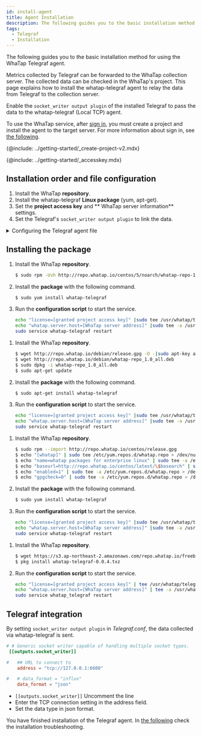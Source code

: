 ```yaml
---
id: install-agent
title: Agent Installation
description: The following guides you to the basic installation method for using the WhaTap Telegraf agent.
tags:
  - Telegraf
  - Installation
---
```



The following guides you to the basic installation method for using the WhaTap Telegraf agent.

Metrics collected by Telegraf can be forwarded to the WhaTap collection server. The collected data can be checked in the WhaTap's project. 
This page explains how to install the whatap-telegraf agent to relay the data from Telegraf to the collection server. 

Enable the `socket_writer output plugin` of the installed Telegraf to pass the data to the whatap-telegraf (Local TCP) agent.

To use the WhaTap service, after [sign in](https://www.whatap.io/en/signup/), you must create a project and install the agent to the target server. For more information about sign in, see [the following](../account/account-manage).

{@include: ../getting-started/_create-project-v2.mdx} 

{@include: ../getting-started/_accesskey.mdx}

## Installation order and file configuration

1.  Install the WhaTap **repository**.
2.  Install the whatap-telegraf **Linux package** (yum, apt-get).
3.  Set the **project access key** and ** WhaTap server information** settings.
4.  Set the Telegraf's `socket_writer output plugin` to link the data.

<details>
<summary>Configuring the Telegraf agent file</summary>

-   **whatap_telegraf** 
      By using the service running file, this program sends the data from Telegraf to the collection server.       
-   **/etc/init.d/whatap-telegraf**(FreeBSD /usr/local/etc/whatap_telegraf)\
      Service script file.
-   **whatap.conf**\
      It is the configuration file. This is the file where the address of the collection server and the server's project access key are entered.
-   **whatap-telegraf-#.log**\
      Agent log file. (_/usr/whatap/telegraf/logs_)

</details>

## Installing the package

<Tabs>
<TabItem value="rc" label="Red Hat/CentOS">

1.  Install the WhaTap **repository**.
    ```bash title=SH
    $ sudo rpm -Uvh http://repo.whatap.io/centos/5/noarch/whatap-repo-1.0-1.noarch.rpm
    ```
2.  Install the **package** with the following command.
    ```bash title=SH
    $ sudo yum install whatap-telegraf
    ```
3.  Run the **configuration script** to start the service.
    ```bash title=SH
    echo "license=[granted project access key]" |sudo tee /usr/whatap/telegraf/whatap.conf
    echo "whatap.server.host=[WhaTap server address]" |sudo tee -a /usr/whatap/telegraf/whatap.conf
    sudo service whatap-telegraf restart
    ```

</TabItem>
<TabItem value="du" label="Debian/Ubuntu">

1.  Install the WhaTap **repository**.
    ```bash title=SH
    $ wget http://repo.whatap.io/debian/release.gpg -O -|sudo apt-key add -
    $ wget http://repo.whatap.io/debian/whatap-repo_1.0_all.deb
    $ sudo dpkg -i whatap-repo_1.0_all.deb
    $ sudo apt-get update
    ```
2.  Install the **package** with the following command.
    ```bash title=SH
    $ sudo apt-get install whatap-telegraf
    ```
3.  Run the **configuration script** to start the service.
    ```bash title=SH
    echo "license=[granted project access key]" |sudo tee /usr/whatap/telegraf/whatap.conf
    echo "whatap.server.host=[WhaTap server address]" |sudo tee -a /usr/whatap/telegraf/whatap.conf
    sudo service whatap-telegraf restart
    ```

</TabItem>
<TabItem value="al" label="Amazon Linux">

1.  Install the WhaTap **repository**.
    ```bash title=SH
    $ sudo rpm --import http://repo.whatap.io/centos/release.gpg
    $ echo "[whatap]" | sudo tee /etc/yum.repos.d/whatap.repo > /dev/null
    $ echo "name=whatap packages for enterprise linux" | sudo tee -a /etc/yum.repos.d/whatap.repo > /dev/null
    $ echo "baseurl=http://repo.whatap.io/centos/latest/\$basearch" | sudo tee -a /etc/yum.repos.d/whatap.repo > /dev/null
    $ echo "enabled=1" | sudo tee -a /etc/yum.repos.d/whatap.repo > /dev/null
    $ echo "gpgcheck=0" | sudo tee -a /etc/yum.repos.d/whatap.repo > /dev/null
    ```
2.  Install the **package** with the following command.
    ```bash title=SH
    $ sudo yum install whatap-telegraf
    ```
3.  Run the **configuration script** to start the service.
    ```bash title=SH
    echo "license=[granted project access key]" |sudo tee /usr/whatap/telegraf/whatap.conf
    echo "whatap.server.host=[WhaTap server address]" |sudo tee -a /usr/whatap/telegraf/whatap.conf
    sudo service whatap-telegraf restart
    ```

</TabItem>
<TabItem value="fb" label="FreeBSD">

1.  Install the WhaTap **repository**.
    ```bash title=SH
    $ wget https://s3.ap-northeast-2.amazonaws.com/repo.whatap.io/freebsd/10/whatap-telegraf-0.0.4.txz
    $ pkg install whatap-telegraf-0.0.4.txz
    ```
2.  Run the **configuration script** to start the service.
    ```bash title=SH
    echo "license=[granted project access key]" | tee /usr/whatap/telegraf/whatap.conf
    echo "whatap.server.host=[WhaTap server address]" | tee -a /usr/whatap/telegraf/whatap.conf
    sudo service whatap_telegraf restart
    ```

</TabItem>
</Tabs>

## Telegraf integration

By setting `socket_writer output plugin` in _Telegraf.conf_, the data collected via whatap-telegraf is sent.

```toml title='TOML'
# # Generic socket writer capable of handling multiple socket types.
 [[outputs.socket_writer]]

#   ## URL to connect to
    address = "tcp://127.0.0.1:6600"

#   # data_format = "influx"
    data_format = "json"
```

-   `[[outputs.socket_writer]]` Uncomment the line
-   Enter the TCP connection setting in the address field.
-   Set the data type in json format.

You have finished installation of the Telegraf agent. In [the following](agent-troubleshooting) check the installation troubleshooting.
